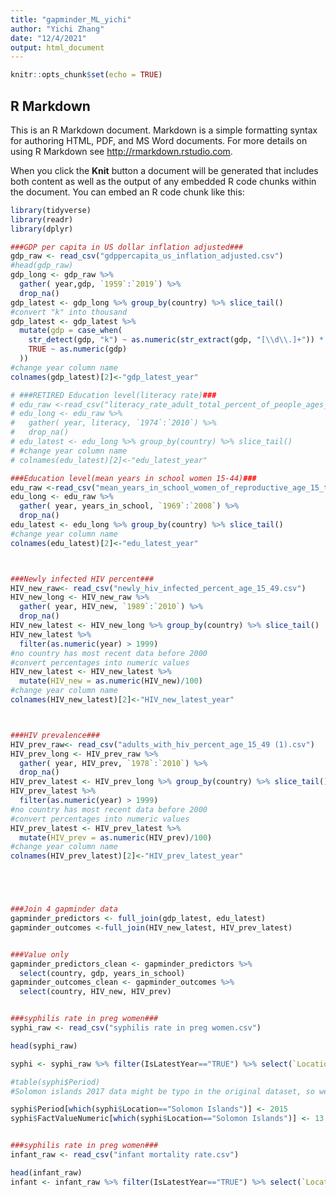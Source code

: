 ```yaml
---
title: "gapminder_ML_yichi"
author: "Yichi Zhang"
date: "12/4/2021"
output: html_document
---
```


```r
knitr::opts_chunk$set(echo = TRUE)
```

## R Markdown

This is an R Markdown document. Markdown is a simple formatting syntax for authoring HTML, PDF, and MS Word documents. For more details on using R Markdown see <http://rmarkdown.rstudio.com>.

When you click the **Knit** button a document will be generated that includes both content as well as the output of any embedded R code chunks within the document. You can embed an R code chunk like this:

```r
library(tidyverse) 
library(readr)
library(dplyr)

###GDP per capita in US dollar inflation adjusted###
gdp_raw <- read_csv("gdppercapita_us_inflation_adjusted.csv")
#head(gdp_raw)
gdp_long <- gdp_raw %>%
  gather( year,gdp, `1959`:`2019`) %>%
  drop_na()
gdp_latest <- gdp_long %>% group_by(country) %>% slice_tail()
#convert "k" into thousand
gdp_latest <- gdp_latest %>%
  mutate(gdp = case_when(
    str_detect(gdp, "k") ~ as.numeric(str_extract(gdp, "[\\d\\.]+")) * 1000,
    TRUE ~ as.numeric(gdp)
  ))
#change year column name
colnames(gdp_latest)[2]<-"gdp_latest_year"

# ###RETIRED Education level(literacy rate)###
# edu_raw <-read_csv("literacy_rate_adult_total_percent_of_people_ages_15_and_above.csv")
# edu_long <- edu_raw %>%
#   gather( year, literacy, `1974`:`2010`) %>%
#   drop_na()
# edu_latest <- edu_long %>% group_by(country) %>% slice_tail()
# #change year column name
# colnames(edu_latest)[2]<-"edu_latest_year"

###Education level(mean years in school women 15-44)###
edu_raw <-read_csv("mean_years_in_school_women_of_reproductive_age_15_to_44.csv")
edu_long <- edu_raw %>%
  gather( year, years_in_school, `1969`:`2008`) %>%
  drop_na()
edu_latest <- edu_long %>% group_by(country) %>% slice_tail()
#change year column name
colnames(edu_latest)[2]<-"edu_latest_year"



###Newly infected HIV percent###
HIV_new_raw<- read_csv("newly_hiv_infected_percent_age_15_49.csv")
HIV_new_long <- HIV_new_raw %>%
  gather( year, HIV_new, `1989`:`2010`) %>%
  drop_na()
HIV_new_latest <- HIV_new_long %>% group_by(country) %>% slice_tail()
HIV_new_latest %>%
  filter(as.numeric(year) > 1999)
#no country has most recent data before 2000
#convert percentages into numeric values
HIV_new_latest <- HIV_new_latest %>%
  mutate(HIV_new = as.numeric(HIV_new)/100)
#change year column name
colnames(HIV_new_latest)[2]<-"HIV_new_latest_year"



###HIV prevalence### 
HIV_prev_raw<- read_csv("adults_with_hiv_percent_age_15_49 (1).csv")
HIV_prev_long <- HIV_prev_raw %>%
  gather( year, HIV_prev, `1978`:`2010`) %>%
  drop_na()
HIV_prev_latest <- HIV_prev_long %>% group_by(country) %>% slice_tail()
HIV_prev_latest %>%
  filter(as.numeric(year) > 1999)
#no country has most recent data before 2000
#convert percentages into numeric values
HIV_prev_latest <- HIV_prev_latest %>%
  mutate(HIV_prev = as.numeric(HIV_prev)/100)
#change year column name
colnames(HIV_prev_latest)[2]<-"HIV_prev_latest_year"





###Join 4 gapminder data
gapminder_predictors <- full_join(gdp_latest, edu_latest)
gapminder_outcomes <-full_join(HIV_new_latest, HIV_prev_latest) 


###Value only
gapminder_predictors_clean <- gapminder_predictors %>% 
  select(country, gdp, years_in_school)
gapminder_outcomes_clean <- gapminder_outcomes %>% 
  select(country, HIV_new, HIV_prev)


###syphilis rate in preg women###
syphi_raw <- read_csv("syphilis rate in preg women.csv")

head(syphi_raw)

syphi <- syphi_raw %>% filter(IsLatestYear=="TRUE") %>% select(`Location`,`Period`, `FactValueNumeric`)

#table(syphi$Period)
#Solomon islands 2017 data might be typo in the original dataset, so we manually input their 2015 data 

syphi$Period[which(syphi$Location=="Solomon Islands")] <- 2015
syphi$FactValueNumeric[which(syphi$Location=="Solomon Islands")] <- 13.2


###syphilis rate in preg women###
infant_raw <- read_csv("infant mortality rate.csv")

head(infant_raw)
infant <- infant_raw %>% filter(IsLatestYear=="TRUE") %>% select(`Location`,`Period`, `FactValueNumeric`)


```

